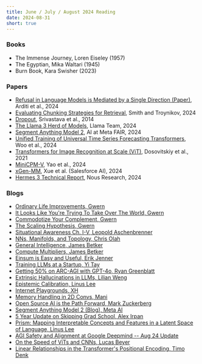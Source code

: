 ```yaml
---
title: June / July / August 2024 Reading
date: 2024-08-31
short: true
---
```


### Books

- The Immense Journey, Loren Eiseley (1957)
- The Egyptian, Mika Waltari (1945)
- Burn Book, Kara Swisher (2023)

### Papers

- [Refusal in Language Models is Mediated by a Single Direction (Paper)](https://arxiv.org/pdf/2406.11717), Arditi et al., 2024
- [Evaluating Chunking Strategies for Retrieval](https://research.trychroma.com/evaluating-chunking), Smith and Troynikov, 2024
- [Dropout](https://www.cs.toronto.edu/~rsalakhu/papers/srivastava14a.pdf), Srivastava et al., 2014
- [The Llama 3 Herd of Models](https://ai.meta.com/research/publications/the-llama-3-herd-of-models/), Llama Team, 2024
- [Segment Anything Model 2](https://ai.meta.com/research/publications/sam-2-segment-anything-in-images-and-videos/), AI at Meta FAIR, 2024
- [Unified Training of Universal Time Series Forecasting Transformers](https://arxiv.org/pdf/2402.02592), Woo et al., 2024
- [Transformers for Image Recognition at Scale (ViT)](https://arxiv.org/pdf/2010.11929), Dosovitskiy et al., 2021
- [MiniCPM-V](https://arxiv.org/pdf/2408.01800), Yao et al., 2024
- [xGen-MM](https://arxiv.org/pdf/2408.08872), Xue et al. (Salesforce AI), 2024
- [Hermes 3 Technical Report](https://nousresearch.com/wp-content/uploads/2024/08/Hermes-3-Technical-Report.pdf), Nous Research, 2024

### Blogs

- [Ordinary Life Improvements, Gwern](https://gwern.net/improvement)
- [It Looks Like You're Trying To Take Over The World, Gwern](https://gwern.net/fiction/clippy)
- [Commodotize Your Complement, Gwern](https://gwern.net/complement)
- [The Scaling Hypothesis, Gwern](https://gwern.net/scaling-hypothesis)
- [Situational Awareness Ch. I-V, Leopold Aschenbrenner](https://situational-awareness.ai/)
- [NNs, Manifolds, and Topology, Chris Olah](https://colah.github.io/posts/2014-03-NN-Manifolds-Topology/)
- [General Intelligence, James Betker](https://nonint.com/2024/06/03/general-intelligence-2024/)
- [Compute Multipliers, James Betker](https://nonint.com/2023/11/05/compute-multipliers/)
- [Einsum is Easy and Useful, Erik Jenner](https://ejenner.com/post/einsum/)
- [Training LLMs at a Startup, Yi Tay](https://www.yitay.net/blog/training-great-llms-entirely-from-ground-zero-in-the-wilderness)
- [Getting 50% on ARC-AGI with GPT-4o, Ryan Greenblatt](https://redwoodresearch.substack.com/p/getting-50-sota-on-arc-agi-with-gpt)
- [Extrinsic Hallucinations in LLMs, Lilian Weng](https://lilianweng.github.io/posts/2024-07-07-hallucination/)
- [Epistemic Calibration, Linus Lee](https://thesephist.com/posts/epistemic-calibration/)
- [Internet Playgrounds, XH](https://woolgather.sh/issue/2)
- [Memory Handling in 2D Convs, Mani](https://riemani.ca/conv)
- [Open Source AI is the Path Forward, Mark Zuckerberg](https://about.fb.com/news/2024/07/open-source-ai-is-the-path-forward/)
- [Segment Anything Model 2 (Blog), Meta AI](https://ai.meta.com/blog/segment-anything-2/)
- [5 Year Update on Skipping Grad School, Alex Irpan](https://www.alexirpan.com/2021/04/07/grad-school-5years.html)
- [Prism: Mapping Interpretable Concepts and Features in a Latent Space of Language, Linus Lee](https://thesephist.com/posts/prism/)
- [AGI Safety and Alignment at Google Deepmind -- Aug 24 Update](https://www.alignmentforum.org/posts/79BPxvSsjzBkiSyTq/agi-safety-and-alignment-at-google-deepmind-a-summary-of)
- [On the Speed of ViTs and CNNs, Lucas Beyer](http://lucasb.eyer.be/articles/vit_cnn_speed.html)
- [Linear Relationships in the Transformer's Positional Encoding, Timo Denk](https://blog.timodenk.com/linear-relationships-in-the-transformers-positional-encoding/)
